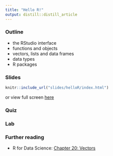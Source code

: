 ```yaml
---
title: "Hello R!"
output: distill::distill_article
---
```


### Outline

- the RStudio interface
- functions and objects
- vectors, lists and data frames
- data types
- R packages

### Slides

```r
knitr::include_url("slides/helloR/index.html")
```
or view full screen <a href="slides/helloR/index.html" target="_blank">here</a>

### Quiz

### Lab

### Further reading

- R for Data Science: <a href="https://r4ds.had.co.nz/vectors.html" target="_blank">Chapter 20: Vectors</a>
